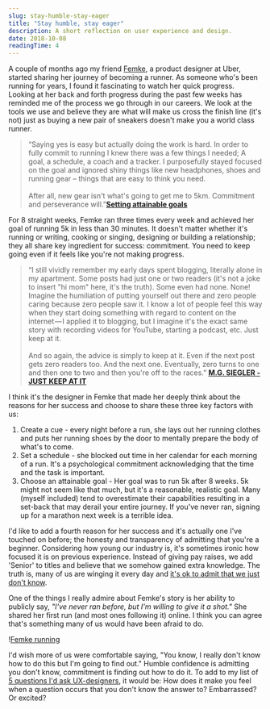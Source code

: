 ```yaml
---
slug: stay-humble-stay-eager
title: "Stay humble, stay eager"
description: A short reflection on user experience and design.
date: 2018-10-08
readingTime: 4
---
```


A couple of months ago my friend <a href="https://www.femke.co.nz">Femke</a>, a product designer at Uber, started sharing her journey of becoming a runner. As someone who's been running for years, I found it fascinating to watch her quick progress. Looking at her back and forth progress during the past few weeks has reminded me of the process we go through in our careers. We look at the tools we use and believe they are what will make us cross the finish line (it's not) just as buying a new pair of sneakers doesn't make you a world class runner.

>“Saying yes is easy but actually doing the work is hard. In order to fully commit to running I knew there was a few things I needed; A goal, a schedule, a coach and a tracker. I purposefully stayed focused on the goal and ignored shiny things like new headphones, shoes and running gear – things that are easy to think you need.<br /><br />After all, new gear isn't what's going to get me to 5km. Commitment and perseverance will.”**<a href="https://www.femke.co.nz/articles/setting-attainable-goals">Setting attainable goals</a>**

For 8 straight weeks, Femke ran three times every week and achieved her goal of running 5k in less than 30 minutes. It doesn't matter whether it's running or writing, cooking or singing, designing or building a relationship; they all share key ingredient for success: commitment. You need to keep going even if it feels like you're not making progress.

>“I still vividly remember my early days spent blogging, literally alone in my apartment. Some posts had just one or two readers (it's not a joke to insert "hi mom" here, it's the truth). Some even had none. None! Imagine the humiliation of putting yourself out there and zero people caring because zero people saw it. I know a lot of people feel this way when they start doing something with regard to content on the internet — I applied it to blogging, but I imagine it's the exact same story with recording videos for YouTube, starting a podcast, etc. Just keep at it.<br /><br />And so again, the advice is simply to keep at it. Even if the next post gets zero readers too. And the next one. Eventually, zero turns to one and then one to two and then you're off to the races.”
**<a href="https://500ish.com/just-keep-at-it-d852a5d8a58b">M.G. SIEGLER - JUST KEEP AT IT</a>**

I think it's the designer in Femke that made her deeply think about the reasons for her success and choose to share these three key factors with us:

1. Create a cue - every night before a run, she lays out her running clothes and puts her running shoes by the door to mentally prepare the body of what's to come.
2. Set a schedule - she blocked out time in her calendar for each morning of a run. It's a psychological commitment acknowledging that the time and the task is important.
3. Choose an attainable goal - Her goal was to run 5k after 8 weeks. 5k might not seem like that much, but it's a reasonable, realistic goal. Many (myself included) tend to overestimate their capabilities resulting in a set-back that may derail your entire journey. If you've never ran, signing up for a marathon next week is a terrible idea.

I'd like to add a fourth reason for her success and it's actually one I've touched on before; the honesty and transparency of admitting that you're a beginner. Considering how young our industry is, it's sometimes ironic how focused it is on previous experience. Instead of giving pay raises, we add 'Senior' to titles and believe that we somehow gained extra knowledge. The truth is, many of us are winging it every day and <a href="/better-uxdesigner/">it's ok to admit that we just don't know</a>.

One of the things I really admire about Femke's story is her ability to publicly say,  _"I've never ran before, but I'm willing to give it a shot."_ She shared her first run (and most ones following it) online. I think you can agree that's something many of us would have been afraid to do.

!<a href="/images/articles/femke_run.png">Femke running</a>

I'd wish more of us were comfortable saying, "You know, I really don't know how to do this but I'm going to find out." Humble confidence is admitting you don't know, commitment is finding out how to do it. To add to my list of <a href="/5-ux-questions/">5 questions I'd ask UX-designers</a>, it would be: How does it make you feel when a question occurs that you don't know the answer to? Embarrassed? Or excited?